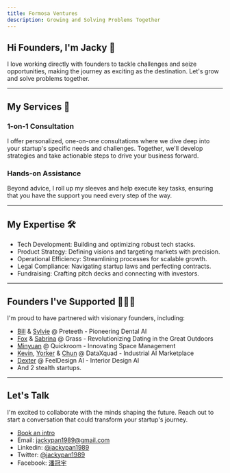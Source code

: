 ```yaml
---
title: Formosa Ventures
description: Growing and Solving Problems Together 
---
```


## Hi Founders, I'm Jacky 👋

I love working directly with founders to tackle challenges and seize opportunities, making the journey as exciting as the destination. Let's grow and solve problems together.

---

## My Services 🚀

### 1-on-1 Consultation

I offer personalized, one-on-one consultations where we dive deep into your startup's specific needs and challenges. Together, we'll develop strategies and take actionable steps to drive your business forward.

### Hands-on Assistance

Beyond advice, I roll up my sleeves and help execute key tasks, ensuring that you have the support you need every step of the way.

---

## My Expertise 🛠️

- Tech Development: Building and optimizing robust tech stacks.
- Product Strategy: Defining visions and targeting markets with precision.
- Operational Efficiency: Streamlining processes for scalable growth.
- Legal Compliance: Navigating startup laws and perfecting contracts.
- Fundraising: Crafting pitch decks and connecting with investors.

---

## Founders I've Supported 🦸‍♀️🦸

I'm proud to have partnered with visionary founders, including:

- [Bill](https://www.linkedin.com/in/bill-chou) & [Sylvie](https://www.linkedin.com/in/hsiao-yang-liu) @ Preteeth - Pioneering Dental AI
- [Fox](https://www.linkedin.com/in/fox-chen) & [Sabrina](https://www.linkedin.com/in/kuo-sabrina-734ba96b) @ Grass - Revolutionizing Dating in the Great Outdoors
- [Minyuan](https://www.linkedin.com/in/minyuan-li-0479289b) @ Quickroom - Innovating Space Management
- [Kevin](https://www.linkedin.com/in/kevin-chan-76010a4a), [Yorker](https://www.linkedin.com/in/yorkerlin) & [Chun](https://www.linkedin.com/in/chun/) @ DataXquad - Industrial AI Marketplace
- [Dexter](https://www.linkedin.com/in/dexterdotbuzz) @ FeelDesign AI - Interior Design AI
- And 2 stealth startups.

---

## Let's Talk

I'm excited to collaborate with the minds shaping the future. Reach out to start a conversation that could transform your startup's journey.

- [Book an intro](https://calendly.com/jackypan1989/connect-follow-up-with-jacky)
- Email: [jackypan1989@gmail.com](mailto:jackypan1989@gmail.com)
- Linkedin: [@jackypan1989](https://linkedin.com/in/jackypan1989)
- Twitter: [@jackypan1989](https://twitter.com/jackypan1989)
- Facebook: [潘冠宇](https://facebook.com/jackypan1989)